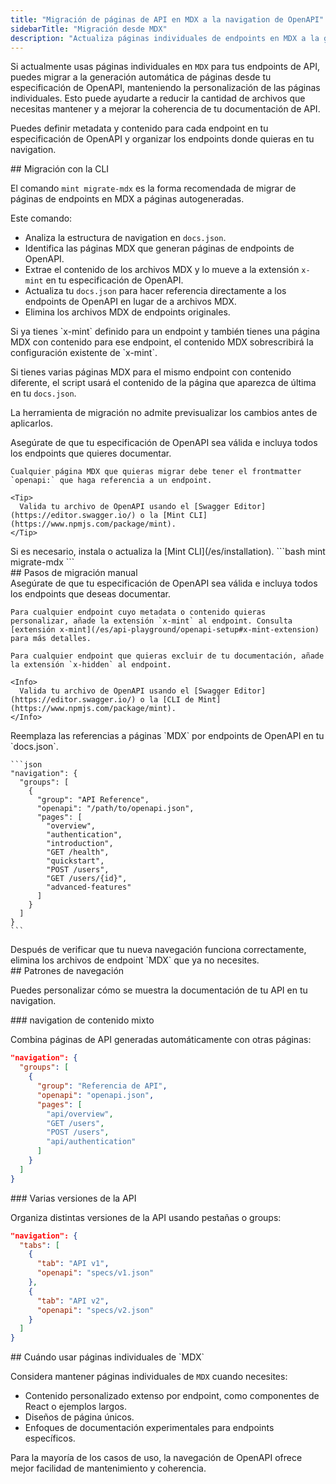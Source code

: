 ```yaml
---
title: "Migración de páginas de API en MDX a la navigation de OpenAPI"
sidebarTitle: "Migración desde MDX"
description: "Actualiza páginas individuales de endpoints en MDX a la generación automática con OpenAPI y una navigation flexible"
---
```


Si actualmente usas páginas individuales en `MDX` para tus endpoints de API, puedes migrar a la generación automática de páginas desde tu especificación de OpenAPI, manteniendo la personalización de las páginas individuales. Esto puede ayudarte a reducir la cantidad de archivos que necesitas mantener y a mejorar la coherencia de tu documentación de API.

Puedes definir metadata y contenido para cada endpoint en tu especificación de OpenAPI y organizar los endpoints donde quieras en tu navigation.

<div id="cli-migration">
  ## Migración con la CLI
</div>

El comando `mint migrate-mdx` es la forma recomendada de migrar de páginas de endpoints en MDX a páginas autogeneradas.

Este comando:

* Analiza la estructura de navigation en `docs.json`.
* Identifica las páginas MDX que generan páginas de endpoints de OpenAPI.
* Extrae el contenido de los archivos MDX y lo mueve a la extensión `x-mint` en tu especificación de OpenAPI.
* Actualiza tu `docs.json` para hacer referencia directamente a los endpoints de OpenAPI en lugar de a archivos MDX.
* Elimina los archivos MDX de endpoints originales.

<Info>
  Si ya tienes `x-mint` definido para un endpoint y también tienes una página MDX con contenido para ese endpoint, el contenido MDX sobrescribirá la configuración existente de `x-mint`.

  Si tienes varias páginas MDX para el mismo endpoint con contenido diferente, el script usará el contenido de la página que aparezca de última en tu `docs.json`.

  La herramienta de migración no admite previsualizar los cambios antes de aplicarlos.
</Info>

<Steps>
  <Step title="Prepara tu especificación de OpenAPI.">
    Asegúrate de que tu especificación de OpenAPI sea válida e incluya todos los endpoints que quieres documentar.

    Cualquier página MDX que quieras migrar debe tener el frontmatter `openapi:` que haga referencia a un endpoint.

    <Tip>
      Valida tu archivo de OpenAPI usando el [Swagger Editor](https://editor.swagger.io/) o la [Mint CLI](https://www.npmjs.com/package/mint).
    </Tip>
  </Step>

  <Step title="Instala la Mint CLI">
    Si es necesario, instala o actualiza la [Mint CLI](/es/installation).
  </Step>

  <Step title="Ejecuta el comando de migración.">
    ```bash
    mint migrate-mdx
    ```
  </Step>
</Steps>

<div id="manual-migration-steps">
  ## Pasos de migración manual
</div>

<Steps>
  <Step title="Prepara tu especificación de OpenAPI.">
    Asegúrate de que tu especificación de OpenAPI sea válida e incluya todos los endpoints que deseas documentar.

    Para cualquier endpoint cuyo metadata o contenido quieras personalizar, añade la extensión `x-mint` al endpoint. Consulta [extensión x-mint](/es/api-playground/openapi-setup#x-mint-extension) para más detalles.

    Para cualquier endpoint que quieras excluir de tu documentación, añade la extensión `x-hidden` al endpoint.

    <Info>
      Valida tu archivo de OpenAPI usando el [Swagger Editor](https://editor.swagger.io/) o la [CLI de Mint](https://www.npmjs.com/package/mint).
    </Info>
  </Step>

  <Step title="Actualiza tu estructura de navegación.">
    Reemplaza las referencias a páginas `MDX` por endpoints de OpenAPI en tu `docs.json`.

    ```json
    "navigation": {
      "groups": [
        {
          "group": "API Reference",
          "openapi": "/path/to/openapi.json",
          "pages": [
            "overview",
            "authentication",
            "introduction",
            "GET /health",
            "quickstart", 
            "POST /users",
            "GET /users/{id}",
            "advanced-features"
          ]
        }
      ]
    }
    ```
  </Step>

  <Step title="Elimina los archivos MDX antiguos.">
    Después de verificar que tu nueva navegación funciona correctamente, elimina los archivos de endpoint `MDX` que ya no necesites.
  </Step>
</Steps>

<div id="navigation-patterns">
  ## Patrones de navegación
</div>

Puedes personalizar cómo se muestra la documentación de tu API en tu navigation.

<div id="mixed-content-navigation">
  ### navigation de contenido mixto
</div>

Combina páginas de API generadas automáticamente con otras páginas:

```json
"navigation": {
  "groups": [
    {
      "group": "Referencia de API",
      "openapi": "openapi.json",
      "pages": [
        "api/overview",
        "GET /users",
        "POST /users", 
        "api/authentication"
      ]
    }
  ]
}
```

<div id="multiple-api-versions">
  ### Varias versiones de la API
</div>

Organiza distintas versiones de la API usando pestañas o groups:

```json
"navigation": {
  "tabs": [
    {
      "tab": "API v1",
      "openapi": "specs/v1.json"
    },
    {
      "tab": "API v2", 
      "openapi": "specs/v2.json"
    }
  ]
}
```

<div id="when-to-use-individual-mdx-pages">
  ## Cuándo usar páginas individuales de `MDX`
</div>

Considera mantener páginas individuales de `MDX` cuando necesites:

* Contenido personalizado extenso por endpoint, como componentes de React o ejemplos largos.
* Diseños de página únicos.
* Enfoques de documentación experimentales para endpoints específicos.

Para la mayoría de los casos de uso, la navegación de OpenAPI ofrece mejor facilidad de mantenimiento y coherencia.